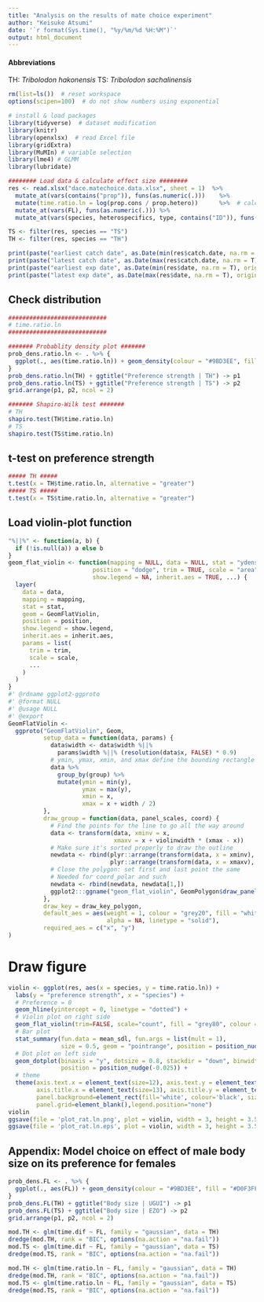 ```yaml
---
title: "Analysis on the results of mate choice experiment"
author: "Keisuke Atsumi"
date: '`r format(Sys.time(), "%y/%m/%d %H:%M")`'
output: html_document
---
```



#### Abbreviations
TH: *Tribolodon hakonensis*
TS: *Tribolodon sachalinensis* 


```r
rm(list=ls())  # reset workspace
options(scipen=100)  # do not show numbers using exponential

# install & load packages
library(tidyverse)  # dataset modification
library(knitr)
library(openxlsx)  # read Excel file
library(gridExtra)
library(MuMIn) # variable selection
library(lme4) # GLMM
library(lubridate)
```


```r
######## Load data & calculate effect size ########
res <- read.xlsx("dace.matechoice.data.xlsx", sheet = 1)  %>%
  mutate_at(vars(contains("prop")), funs(as.numeric(.)))    %>%
  mutate(time.ratio.ln = log(prop.cons / prop.hetero))      %>%  # calculate effect size              
  mutate_at(vars(FL), funs(as.numeric(.))) %>%              
  mutate_at(vars(species, heterospecifics, type, contains("ID")), funs(as.factor(.)))

TS <- filter(res, species == "TS")
TH <- filter(res, species == "TH")

print(paste("earliest catch date", as.Date(min(res$catch.date, na.rm = T), origin = "1899-12-30")), sep = "\t")
print(paste("latest catch date", as.Date(max(res$catch.date, na.rm = T), origin = "1899-12-30")), sep = "\t")
print(paste("earliest exp date", as.Date(min(res$date, na.rm = T), origin = "1899-12-30")), sep = "\t")
print(paste("latest exp date", as.Date(max(res$date, na.rm = T), origin = "1899-12-30")), sep = "\t")
```


## Check distribution

```r

############################
# time.ratio.ln 
############################

####### Probablity density plot #######
prob_dens.ratio.ln <- . %>% {
  ggplot(., aes(time.ratio.ln)) + geom_density(colour = "#9BD3EE", fill = "#D0F3FF70")
}
prob_dens.ratio.ln(TH) + ggtitle("Preference strength | TH") -> p1
prob_dens.ratio.ln(TS) + ggtitle("Preference strength | TS") -> p2
grid.arrange(p1, p2, ncol = 2)

####### Shapiro-Wilk test #######
# TH
shapiro.test(TH$time.ratio.ln)
# TS
shapiro.test(TS$time.ratio.ln)

```


## t-test on preference strength

```r

##### TH #####
t.test(x = TH$time.ratio.ln, alternative = "greater")
##### TS #####
t.test(x = TS$time.ratio.ln, alternative = "greater")
```

## Load violin-plot function

```r
"%||%" <- function(a, b) {
  if (!is.null(a)) a else b
}
geom_flat_violin <- function(mapping = NULL, data = NULL, stat = "ydensity",
                        position = "dodge", trim = TRUE, scale = "area",
                        show.legend = NA, inherit.aes = TRUE, ...) {
  layer(
    data = data,
    mapping = mapping,
    stat = stat,
    geom = GeomFlatViolin,
    position = position,
    show.legend = show.legend,
    inherit.aes = inherit.aes,
    params = list(
      trim = trim,
      scale = scale,
      ...
    )
  )
}
#' @rdname ggplot2-ggproto
#' @format NULL
#' @usage NULL
#' @export
GeomFlatViolin <-
  ggproto("GeomFlatViolin", Geom,
          setup_data = function(data, params) {
            data$width <- data$width %||%
              params$width %||% (resolution(data$x, FALSE) * 0.9)
            # ymin, ymax, xmin, and xmax define the bounding rectangle for each group
            data %>%
              group_by(group) %>%
              mutate(ymin = min(y),
                     ymax = max(y),
                     xmin = x,
                     xmax = x + width / 2)
          },
          draw_group = function(data, panel_scales, coord) {
            # Find the points for the line to go all the way around
            data <- transform(data, xminv = x,
                              xmaxv = x + violinwidth * (xmax - x))
            # Make sure it's sorted properly to draw the outline
            newdata <- rbind(plyr::arrange(transform(data, x = xminv), y),
                             plyr::arrange(transform(data, x = xmaxv), -y))
            # Close the polygon: set first and last point the same
            # Needed for coord_polar and such
            newdata <- rbind(newdata, newdata[1,])
            ggplot2:::ggname("geom_flat_violin", GeomPolygon$draw_panel(newdata, panel_scales, coord))
          },
          draw_key = draw_key_polygon,
          default_aes = aes(weight = 1, colour = "grey20", fill = "white", size = 0.5,
                            alpha = NA, linetype = "solid"),
          required_aes = c("x", "y")
)
```

# Draw figure

```r
violin <- ggplot(res, aes(x = species, y = time.ratio.ln)) +
  labs(y = "preference strength", x = "species") +
  # Preference = 0
  geom_hline(yintercept = 0, linetype = "dotted") +
  # Violin plot on right side
  geom_flat_violin(trim=FALSE, scale="count", fill = "grey80", colour = "white") +
  # Bar plot
  stat_summary(fun.data = mean_sdl, fun.args = list(mult = 1), 
               size = 0.5, geom = "pointrange", position = position_nudge(0.05)) +
  # Dot plot on left side
  geom_dotplot(binaxis = "y", dotsize = 0.8, stackdir = "down", binwidth = 0.1, 
               position = position_nudge(-0.025)) +
  # theme
  theme(axis.text.x = element_text(size=12), axis.text.y = element_text(size=12),
        axis.title.x = element_text(size=13), axis.title.y = element_text(size=13),
        panel.background=element_rect(fill='white', colour='black', size=0.3),
        panel.grid=element_blank(),legend.position="none")
violin
ggsave(file = 'plot_rat.ln.png', plot = violin, width = 3, height = 3.5)
ggsave(file = 'plot_rat.ln.eps', plot = violin, width = 3, height = 3.5)
```


## Appendix: Model choice on effect of male body size on its preference for females
```r
prob_dens.FL <- . %>% {
  ggplot(., aes(FL)) + geom_density(colour = "#9BD3EE", fill = "#D0F3FF70")
}
prob_dens.FL(TH) + ggtitle("Body size | UGUI") -> p1
prob_dens.FL(TS) + ggtitle("Body size | EZO") -> p2
grid.arrange(p1, p2, ncol = 2)

mod.TH <- glm(time.dif ~ FL, family = "gaussian", data = TH)
dredge(mod.TH, rank = "BIC", options(na.action = "na.fail"))
mod.TS <- glm(time.dif ~ FL, family = "gaussian", data = TS)
dredge(mod.TS, rank = "BIC", options(na.action = "na.fail"))

mod.TH <- glm(time.ratio.ln ~ FL, family = "gaussian", data = TH)
dredge(mod.TH, rank = "BIC", options(na.action = "na.fail"))
mod.TS <- glm(time.ratio.ln ~ FL, family = "gaussian", data = TS)
dredge(mod.TS, rank = "BIC", options(na.action = "na.fail"))
```
